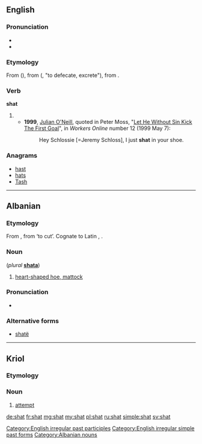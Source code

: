 ==English==

===Pronunciation===
* {{IPA|/ʃæt/}}
* {{rhymes|æt}}

===Etymology===
From {{etyl|ang}} {{term|scat|scāt|lang=ang}} ({{term|scitan|scītan|lang=ang}}), from {{etyl|gem-pro|ang}} {{recons|skait|lang=gem-pro}} ({{recons|skītanan|lang=gem-pro}}, "to defecate, excrete"), from {{etyl|ine-pro|ang}} {{recons|sḱeyd-||to part with, separate, cut off|lang=ine-pro}}.

===Verb===
'''shat'''

# {{past of|shit}}
#* '''1999''', [[w:Julian O'Neill|Julian O'Neill]], quoted in Peter Moss, "[http://workers.labor.net.au/12/b_sportspage_pete.html Let He Without Sin Kick The First Goal]", in ''Workers Online'' number 12 (1999 May 7):
#*: Hey Schlossie [=Jeremy Schloss], I just '''shat''' in your shoe.

===Anagrams===
* [[hast#English|hast]]
* [[hats#English|hats]]
* [[Tash#English|Tash]]

[[Category:English irregular past participles]]
[[Category:English irregular simple past forms]]

----

==Albanian==

===Etymology===
From {{etyl|sqj-pro|sq}} {{recons|śakta̅|lang=sqj-pro}}, from {{etyl|ine-pro|sq}} {{recons|se̅̆k|lang=ine-pro}} ‘to cut’. Cognate to Latin {{term|secula||sickle|lang=la}}, {{term|sacena||pick-axe of the pontifices|lang=la}}.

===Noun===
{{head|sq|noun}} {{m}} (''plural'' '''[[shata]]''')

# [[heart-shaped hoe, mattock]]

===Pronunciation===
* {{IPA|/ʃat/|lang=sq}}

===Alternative forms===
* [[shatë]]

[[Category:Albanian nouns]]

----

==Kriol==

===Etymology===
{{etyl|en|rop}} {{term|lang=en|shot}}

===Noun===
{{head|rop|noun}}

# [[attempt]]

[[de:shat]]
[[fr:shat]]
[[mg:shat]]
[[my:shat]]
[[pl:shat]]
[[ru:shat]]
[[simple:shat]]
[[sv:shat]]
